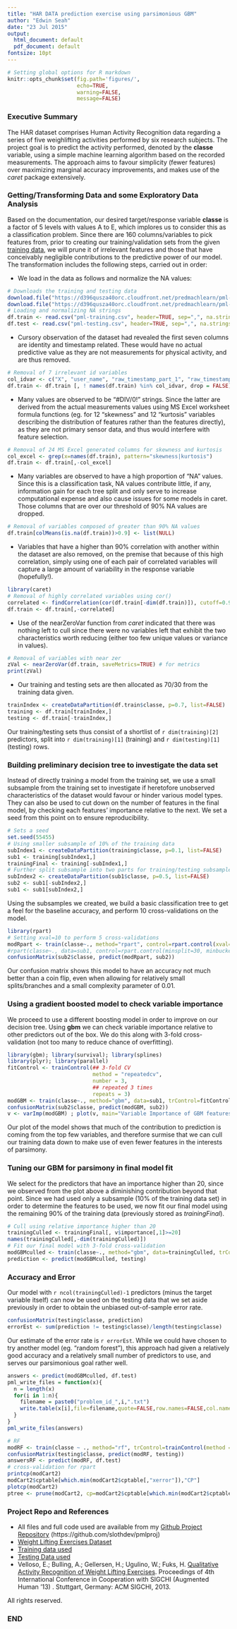 ```yaml
---
title: "HAR DATA prediction exercise using parsimonious GBM"
author: "Edwin Seah"
date: "23 Jul 2015"
output:
  html_document: default
  pdf_document: default
fontsize: 10pt
---
```

```r
# Setting global options for R markdown
knitr::opts_chunk$set(fig.path='figures/',
                      echo=TRUE, 
                      warning=FALSE,
                      message=FALSE)
```

### Executive Summary

The HAR dataset comprises Human Activity Recognition data regarding a series of five weighlifting activities performed by six research subjects. The project goal is to predict the activity performed, denoted by the **classe** variable, using a simple machine learning algorithm based on the recorded measurements. The approach aims to favour simplicity (fewer features) over maximizing marginal accuracy improvements, and makes use of the *caret* package extensively.

### Getting/Transforming Data and some Exploratory Data Analysis  

Based on the documentation, our desired target/response variable **classe** is a factor of 5 levels with values A to E, which implores us to consider this as a classification problem. Since there are 160 columns/variables to pick features from, prior to creating our training/validation sets from the given [training data](https://d396qusza40orc.cloudfront.net/predmachlearn/pml-training.csv), we will prune it of irrelevant features and those that have conceivably negligible contributions to the predictive power of our model. The transformation includes the following steps, carried out in order:

+ We load in the data as follows and normalize the NA values:
```r
# Downloads the training and testing data
download.file("https://d396qusza40orc.cloudfront.net/predmachlearn/pml-training.csv", method = "curl", destfile = "pml-training.csv")
download.file("https://d396qusza40orc.cloudfront.net/predmachlearn/pml-testing.csv", method = "curl", destfile = "pml-testing.csv")
# Loading and normalizing NA strings
df.train <- read.csv("pml-training.csv", header=TRUE, sep=",", na.strings=c("NA", "#DIV/0!"))
df.test <- read.csv("pml-testing.csv", header=TRUE, sep=",", na.strings=c("NA", "#DIV/0!"))
```
+ Cursory observation of the dataset had revealed the first seven columns are identity and timestamp related. These would have no actual predictive value
as they are not measurements for physical activity, and are thus removed. 
```r
# Removal of 7 irrelevant id variables
col_idvar <- c("X", "user_name", "raw_timestamp_part_1", "raw_timestamp_part_2", "cvtd_timestamp", "new_window", "num_window")
df.train <- df.train [, ! names(df.train) %in% col_idvar, drop = FALSE]
```
+ Many values are observed to be "#DIV/0!" strings. Since the latter are derived from the actual measurements values using MS Excel worksheet formula functions (eg. for 12 "skewness" and 12 "kurtosis" variables describing the distribution of features rather than the features directly), as they are not primary sensor data, and thus would interfere with feature selection.
```r
# Removal of 24 MS Excel generated columns for skewness and kurtosis
col_excel <- grep(x=names(df.train), pattern="skewness|kurtosis")
df.train <- df.train[,-col_excel]
```
+ Many variables are observed to have a high proportion of "NA" values. Since this is a classification task, NA values contribute little, if any, information gain for each tree split and only serve to increase computational expense and also cause issues for some models in caret. Those columns that are over our threshold of 90% NA values are dropped.
```r
# Removal of variables composed of greater than 90% NA values
df.train[colMeans(is.na(df.train))>0.9] <- list(NULL)
```
+ Variables that have a higher than 90% correlation with another within the dataset are also removed, on the premise that because of this high correlation, simply using one of each pair of correlated variables will capture a large amount of variability in the response variable (hopefully!).
```r
library(caret)
# Removal of highly correlated variables using cor()
correlated <- findCorrelation(cor(df.train[-dim(df.train)]), cutoff=0.9)
df.train <- df.train[,-correlated]
```
+ Use of the nearZeroVar function from *caret* indicated that there was nothing left to cull since there were no variables left that exhibit the two characteristics worth reducing (either too few unique values or variance in values).
```r
# Removal of variables with near zer
zVal <- nearZeroVar(df.train, saveMetrics=TRUE) # for metrics
print(zVal)
```
+ Our training and testing sets are then allocated as 70/30 from the training data given.
```r
trainIndex <- createDataPartition(df.train$classe, p=0.7, list=FALSE)
training <- df.train[trainIndex,]
testing <- df.train[-trainIndex,]
```
Our training/testing sets thus consist of a shortlist of `r dim(training)[2]` predictors, split into `r dim(training)[1]` (training) and `r dim(testing)[1]` (testing) rows.

### Building preliminary decision tree to investigate the data set

Instead of directly training a model from the training set, we use a small subsample from the training set to investigate if heretofore unobserved characteristics of the dataset would favour or hinder various model types. They can also be used to cut down on the number of features in the final model, by checking each features' importance relative to the next. We set a seed from this point on to ensure reproducibility.
```r
# Sets a seed
set.seed(55455)
# Using smaller subsample of 10% of the training data
subIndex1 <- createDataPartition(training$classe, p=0.1, list=FALSE)
sub1 <- training[subIndex1,]
trainingFinal <- training[-subIndex1,]
# Further split subsample into two parts for training/testing subsamples
subIndex2 <- createDataPartition(sub1$classe, p=0.5, list=FALSE)
sub2 <- sub1[-subIndex2,]
sub1 <- sub1[subIndex2,]
```
Using the subsamples we created, we build a basic classification tree to get a feel for the baseline accuracy, and perform 10 cross-validations on the model.
```r
library(rpart)
# Setting xval=10 to perform 5 cross-validations
modRpart <- train(classe~., method="rpart", control=rpart.control(xval=5, minsplit=15, minbucket=5, cp=0.01, maxdepth=15), data=sub1)
#rpart(classe~., data=sub1, control=rpart.control(minsplit=30, minbucket=10, cp=0.01, maxdepth=10))
confusionMatrix(sub2$classe, predict(modRpart, sub2))
```
Our confusion matrix shows this model to have an accuracy not much better than a coin flip, even when allowing for relatively small splits/branches and a small complexity parameter of 0.01.

### Using a gradient boosted model to check variable importance

We proceed to use a different boosting model in order to improve on our decision tree. Using **gbm** we can check variable importance relative to other predictors out of the box. We do this along with 3-fold cross-validation (not too many to reduce chance of overfitting).
```r
library(gbm); library(survival); library(splines)
library(plyr); library(parallel)
fitControl <- trainControl(## 3-fold CV
                           method = "repeatedcv",
                           number = 3,
                           ## repeated 3 times
                           repeats = 3)
modGBM <- train(classe~., method="gbm", data=sub1, trControl=fitControl, verbose=FALSE)
confusionMatrix(sub2$classe, predict(modGBM, sub2))
v <- varImp(modGBM) ; plot(v, main="Variable Importance of GBM features")
```

Our plot of the model shows that much of the contribution to prediction is coming from the top few variables, and therefore surmise that we can cull our training data down to make use of even fewer features in the interests of parsimony. 

### Tuning our GBM for parsimony in final model fit

We select for the predictors that have an importance higher than 20, since we observed from the plot above a diminishing contribution beyond that point. Since we had used only a subsample (10% of the training data set) in order to determine the features to be used, we now fit our final model using the remaining 90% of the training data (previously stored as *trainingFinal*).
```r
# Cull using relative importance higher than 20
trainingCulled <- trainingFinal[, v$importance[,1]>=20]
names(trainingCulled[,-dim(trainingCulled)])
# Fit our final model with 3-fold cross-validation
modGBMculled <- train(classe~., method="gbm", data=trainingCulled, trControl = fitControl, verbose=FALSE)
prediction <- predict(modGBMculled, testing)
```

### Accuracy and Error
Our model with `r ncol(trainingCulled)-1` predictors (minus the target variable itself) can now be used on the testing data that we set aside previously in order to obtain the unbiased out-of-sample error rate. 
```r
confusionMatrix(testing$classe, prediction)
errorEst <- sum(prediction != testing$classe)/length(testing$classe)
```
Our estimate of the error rate is `r errorEst`. While we could have chosen to try another model (eg. "random forest"), this approach had given a relatively good accuracy and a relatively small number of predictors to use, and serves our parsimonious goal rather well.

```r
answers <- predict(modGBMculled, df.test)
pml_write_files = function(x){
  n = length(x)
  for(i in 1:n){
    filename = paste0("problem_id_",i,".txt")
    write.table(x[i],file=filename,quote=FALSE,row.names=FALSE,col.names=FALSE)
  }
}
pml_write_files(answers)
```

```r
# RF
modRF <- train(classe ~ ., method="rf", trControl=trainControl(method = "cv", number = 4), data=trainingCulled)
confusionMatrix(testing$classe, predict(modRF, testing))
answersRF <- predict(modRF, df.test)
# cross-validation for rpart 
printcp(modCart2)
modCart2$cptable[which.min(modCart2$cptable[,"xerror"]),"CP"]
plotcp(modCart2)
ptree <- prune(modCart2, cp=modCart2$cptable[which.min(modCart2$cptable[,"xerror"]),"CP"])
```

### Project Repo and References

+ All files and full code used are available from my [Github Project Repository](https://github.com/slothdev/pmlproj) (https://github.com/slothdev/pmlproj)
+ [Weight Lifting Exercises Dataset](http://groupware.les.inf.puc-rio.br/har)
+ [Training data used](https://d396qusza40orc.cloudfront.net/predmachlearn/pml-training.csv)
+ [Testing Data used](https://d396qusza40orc.cloudfront.net/predmachlearn/pml-testing.csv)
+ Velloso, E.; Bulling, A.; Gellersen, H.; Ugulino, W.; Fuks, H. [Qualitative Activity Recognition of Weight Lifting Exercises](http://groupware.les.inf.puc-rio.br/work.jsf?p1=11201). Proceedings of 4th International Conference in Cooperation with SIGCHI (Augmented Human '13) . Stuttgart, Germany: ACM SIGCHI, 2013.

All rights reserved.  

### END